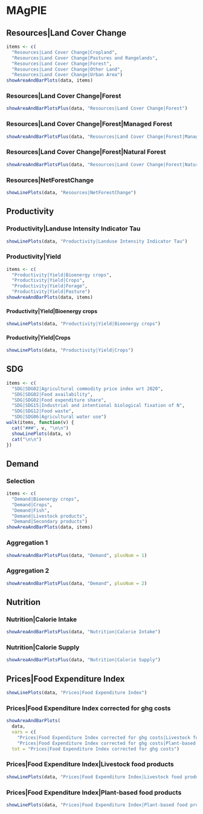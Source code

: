 # MAgPIE

## Resources|Land Cover Change

```r
items <- c(
  "Resources|Land Cover Change|Cropland",
  "Resources|Land Cover Change|Pastures and Rangelands",
  "Resources|Land Cover Change|Forest",
  "Resources|Land Cover Change|Other Land",
  "Resources|Land Cover Change|Urban Area")
showAreaAndBarPlots(data, items)
```

### Resources|Land Cover Change|Forest

```r
showAreaAndBarPlotsPlus(data, "Resources|Land Cover Change|Forest")
```

### Resources|Land Cover Change|Forest|Managed Forest

```r
showAreaAndBarPlotsPlus(data, "Resources|Land Cover Change|Forest|Managed Forest")
```

### Resources|Land Cover Change|Forest|Natural Forest

```r
showAreaAndBarPlotsPlus(data, "Resources|Land Cover Change|Forest|Natural Forest")
```

### Resources|NetForestChange

```r
showLinePlots(data, "Resources|NetForestChange")
```

##  Productivity


### Productivity|Landuse Intensity Indicator Tau

```r
showLinePlots(data, "Productivity|Landuse Intensity Indicator Tau")
```

### Productivity|Yield

```r
items <- c(
  "Productivity|Yield|Bioenergy crops",
  "Productivity|Yield|Crops",
  "Productivity|Yield|Forage",
  "Productivity|Yield|Pasture")
showAreaAndBarPlots(data, items)
```

#### Productivity|Yield|Bioenergy crops

```r
showLinePlots(data, "Productivity|Yield|Bioenergy crops")
```

#### Productivity|Yield|Crops

```r
showLinePlots(data, "Productivity|Yield|Crops")
```


## SDG

```r
items <- c(
  "SDG|SDG02|Agricultural commodity price index wrt 2020",
  "SDG|SDG02|Food availability",
  "SDG|SDG02|Food expenditure share",
  "SDG|SDG15|Industrial and intentional biological fixation of N",
  "SDG|SDG12|Food waste",
  "SDG|SDG06|Agricultural water use")
walk(items, function(v) {
  cat("###", v, "\n\n")
  showLinePlots(data, v)
  cat("\n\n")
})
```

## Demand

### Selection

```r
items <- c(
  "Demand|Bioenergy crops",
  "Demand|Crops",
  "Demand|Fish",
  "Demand|Livestock products",
  "Demand|Secondary products")
showAreaAndBarPlots(data, items)
```

### Aggregation 1

```r
showAreaAndBarPlotsPlus(data, "Demand", plusNum = 1)
```

### Aggregation 2

```r
showAreaAndBarPlotsPlus(data, "Demand", plusNum = 2)
```



## Nutrition

### Nutrition|Calorie Intake

```r
showAreaAndBarPlotsPlus(data, "Nutrition|Calorie Intake")
```

### Nutrition|Calorie Supply

```r
showAreaAndBarPlotsPlus(data, "Nutrition|Calorie Supply")
```


## Prices|Food Expenditure Index

```r
showLinePlots(data, "Prices|Food Expenditure Index")
```

### Prices|Food Expenditure Index corrected for ghg costs

```r
showAreaAndBarPlots(
  data,
  vars = c(
    "Prices|Food Expenditure Index corrected for ghg costs|Livestock food products",
    "Prices|Food Expenditure Index corrected for ghg costs|Plant-based food products"),
  tot = "Prices|Food Expenditure Index corrected for ghg costs")
```

### Prices|Food Expenditure Index|Livestock food products

```r
showLinePlots(data, "Prices|Food Expenditure Index|Livestock food products")
```

### Prices|Food Expenditure Index|Plant-based food products

```r
showLinePlots(data, "Prices|Food Expenditure Index|Plant-based food products")
```
